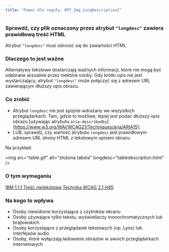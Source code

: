 ```yaml
---
title: "Pomoc dla reguły: RPT_Img_LongDescription2"
---
```


<div className="toolHelp">
<Row>
<Column colLg={16} colMd={8} colSm={4} className="toolHead">

### Sprawdź, czy plik oznaczony przez atrybut `"longdesc"` zawiera prawidłową treść HTML

<div id="locLevel"></div>

Atrybut `"longdesc"` musi odnosić się do zawartości HTML

</Column>
</Row>
<Row>
<Column colLg={11} colMd={5} colSm={4} className="toolMain">

### Dlaczego to jest ważne

Alternatywy tekstowe dostarczają ważnych informacji, które nie mogą być odebrane wizualnie przez niektóre osoby. Gdy krótki opis nie jest wystarczający, atrybut `"longdesc"` może połączyć się z adresem URL zawierającym dłuższy opis obrazu.

<div id="locSnippet"></div>

### Co zrobić

 * Atrybut `longdesc` nie jest spójnie wdrażany we wszystkich przeglądarkach.  Tam, gdzie to możliwe, lepiej jest podać dłuższy opis obrazu [używając atrybutu `aria-describedby`] (https://www.w3.org/WAI/WCAG21/Techniques/aria/ARIA15);
 * LUB, sprawdź, czy wartość atrybutu `longdesc` jest prawidłowym adresem URL strony HTML z tekstowym opisem obrazu. 
 

Na przykład:

<CodeSnippet type="single" light={true}>&lt;img src="table.gif" alt="złożona tabela" longdesc="tabledescription.html" /&gt;</CodeSnippet>

</Column>
<Column colLg={5} colMd={3} colSm={4} className="toolLeft">

### O tym wymaganiu

[IBM 1.1.1 Treść nietekstowa](http://www.ibm.com/able/guidelines/ci162/non_text_content.html)
[Technika WCAG 2.1 H45](https://www.w3.org/WAI/WCAG21/Techniques/html/H45)

### Na kogo to wpływa

 * Osoby niewidome korzystające z czytników ekranu
 * Osoby używające tylko tekstu, wyświetlaczy monochromatycznych lub brajlowskich
 * Osoby korzystające z przeglądarek tekstowych (np. Lynx) lub interfejsów audio
 * Osoby, które wyłączają ładowanie obrazów w swoich przeglądarkach internetowych

</Column>
</Row>
</div>

